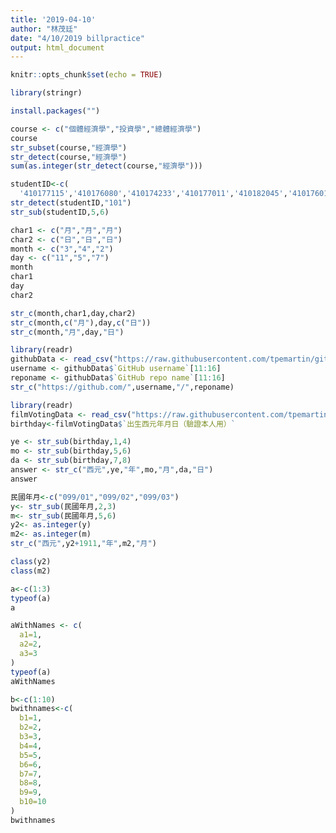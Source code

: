 ```yaml
---
title: '2019-04-10'
author: "林茂廷"
date: "4/10/2019 billpractice"
output: html_document
---
```


```r
knitr::opts_chunk$set(echo = TRUE)
```

```r
library(stringr)
```

```r
install.packages("")
```

```r
course <- c("個體經濟學","投資學","總體經濟學")
course
str_subset(course,"經濟學")
str_detect(course,"經濟學")
sum(as.integer(str_detect(course,"經濟學")))
```

```r
studentID<-c(
  '410177115','410176080','410174233','410177011','410182045','410176014')
str_detect(studentID,"101")
str_sub(studentID,5,6)
```

```r
char1 <- c("月","月","月")
char2 <- c("日","日","日")
month <- c("3","4","2")
day <- c("11","5","7")
month
char1
day 
char2
```

```r
str_c(month,char1,day,char2)
str_c(month,c("月"),day,c("日"))
str_c(month,"月",day,"日")
```
```r
library(readr)
githubData <- read_csv("https://raw.githubusercontent.com/tpemartin/github-data/master/githubData.csv")
username <- githubData$`GitHub username`[11:16]
reponame <- githubData$`GitHub repo name`[11:16]
str_c("https://github.com/",username,"/",reponame)
```

```r
library(readr)
filmVotingData <- read_csv("https://raw.githubusercontent.com/tpemartin/github-data/master/%E7%AC%AC%E4%B8%89%E5%B1%86%E7%B6%93%E6%BF%9F%E6%92%AD%E5%AE%A2%E7%AB%B6%E8%B3%BD%E5%8F%83%E8%B3%BD%E4%BD%9C%E5%93%81%E6%8A%95%E7%A5%A8%E7%B5%90%E6%9E%9C%E6%A8%A3%E6%9C%AC%20-%20Sheet1.csv")
birthday<-filmVotingData$`出生西元年月日（驗證本人用）`
```
```r
ye <- str_sub(birthday,1,4)
mo <- str_sub(birthday,5,6)
da <- str_sub(birthday,7,8)  
answer <- str_c("西元",ye,"年",mo,"月",da,"日")
answer
```
```r
民國年月<-c("099/01","099/02","099/03")
y<- str_sub(民國年月,2,3)
m<- str_sub(民國年月,5,6)
y2<- as.integer(y)
m2<- as.integer(m)
str_c("西元",y2+1911,"年",m2,"月")
```
```r
class(y2)
class(m2)
```
```r
a<-c(1:3)
typeof(a)
a
```
```r
aWithNames <- c(
  a1=1,
  a2=2,
  a3=3
)
typeof(a)
aWithNames
```
```r
b<-c(1:10)
bwithnames<-c(
  b1=1,
  b2=2,
  b3=3,
  b4=4,
  b5=5,
  b6=6,
  b7=7,
  b8=8,
  b9=9,
  b10=10
)
bwithnames
```

